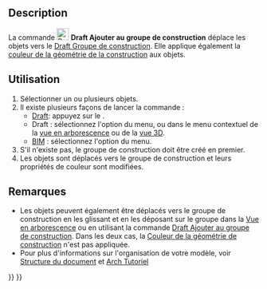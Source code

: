 <languages/>

<div class="mw-translate-fuzzy">
{{Docnav/fr
|[[Draft_SelectGroup/fr|Sélection groupée]]
|[[Draft_ToggleDisplayMode/fr|Mode d'affichage]]
|[[Draft_Workbench/fr|Atelier Draft]]
|IconL=Draft_SelectGroup.svg
|IconR=Draft_ToggleDisplayMode.svg
|IconC=Workbench_Draft.svg
}}
</div>

{{GuiCommand/fr
|Name=Draft AddConstruction
|Name/fr=Draft Ajouter au groupe de construction
|MenuLocation=Draft/BIM : Utilitaires → Ajouter au groupe de construction
|Workbenches=[[Draft_Workbench/fr|Draft]], [[BIM_Workbench/fr|BIM]]
|Version=0.17
|SeeAlso=[[Draft_ToggleConstructionMode/fr|Draft Basculer en mode construction]], [[Draft_AddToGroup/fr|Draft Ajouter au groupe]]
}}

==Description==

<div class="mw-translate-fuzzy">
La commande [[Image:Draft_AddConstruction.svg|24px]] '''Draft Ajouter au groupe de construction''' déplace les objets vers le [[Draft_ToggleConstructionMode/fr|Draft Groupe de construction]]. Elle applique également la [[Draft_ToggleConstructionMode/fr#Pr.C3.A9f.C3.A9rences|couleur de la géométrie de la construction]] aux objets.
</div>

<span id="Usage"></span>
==Utilisation==

<div class="mw-translate-fuzzy">
# Sélectionner un ou plusieurs objets.
# Il existe plusieurs façons de lancer la commande :
#* [[Draft_Workbench/fr|Draft]]: appuyez sur le {{Button|[[Image:Draft_AddConstruction.svg|16px]] [[Draft_AddConstruction/fr|Ajouter au groupe de construction]]}}.
#* Draft : sélectionnez l'option {{MenuCommand|Utilitaires → [[Image:Draft_AddConstruction.svg|16px]] Ajouter au groupe de construction}} du menu, ou dans le menu contextuel de la [[Tree_view/fr|vue en arborescence]] ou de la [[3D_view/fr|vue 3D]].
#* [[BIM_Workbench/fr|BIM]] : sélectionnez l'option {{MenuCommand|Utilitaires → [[Image:Draft_AddConstruction.svg|16px]] Ajouter au groupe de construction}} du menu.
# S'il n'existe pas, le groupe de construction doit être créé en premier.
# Les objets sont déplacés vers le groupe de construction et leurs propriétés de couleur sont modifiées.
</div>

<span id="Notes"></span>
==Remarques==

<div class="mw-translate-fuzzy">
* Les objets peuvent également être déplacés vers le groupe de construction en les glissant et en les déposant sur le groupe dans la [[Tree_view/fr|Vue en arborescence]] ou en utilisant la commande [[Draft_AddToGroup/fr|Draft Ajouter au groupe de construction]]. Dans les deux cas, la [[Draft_ToggleConstructionMode/fr#Pr.C3.A9f.C3.A9rences|Couleur de la géométrie de construction]] n'est pas appliquée.
* Pour plus d'informations sur l'organisation de votre modèle, voir [[Document_structure/fr|Structure du document]] et [[Arch_tutorial/fr#Organiser_votre_mod.C3.A8le|Arch Tutoriel]]
</div>


<div class="mw-translate-fuzzy">
{{Docnav/fr
|[[Draft_SelectGroup/fr|Sélection groupée]]
|[[Draft_ToggleDisplayMode/fr|Mode d'affichage]]
|[[Draft_Workbench/fr|Atelier Draft]]
|IconL=Draft_SelectGroup.svg
|IconR=Draft_ToggleDisplayMode.svg
|IconC=Workbench_Draft.svg
}}
</div>

{{Draft Tools navi{{#translation:}}}}
{{Userdocnavi{{#translation:}}}}